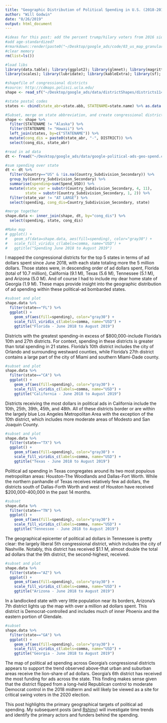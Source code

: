 ```yaml
---
title: "Geographic Distribution of Political Spending in U.S. (2018-2019) Cont'd"
author: "Will Godwin"
date: "8/26/2019"
output: html_document
---
```


```r
#ideas for this post: add the percent trump/hilary voters from 2016 side by side...
#add age-standardized?
#rmarkdown::render(paste0("~/Desktop/google_ads/code/03_us_map_granular.Rmd"))
#clear memory
rm(list=ls())

#load libs
library(data.table); library(ggplot2); library(glmnet); library(magrittr); library(tidyverse); 
library(scales); library(lubridate); library(kableExtra); library(sf); library(rgdal); library(rgeos)
```

```r
#shapefile of congressional districts
#source: http://cdmaps.polisci.ucla.edu/
shape <- read_sf("~/Desktop/google_ads/data/districtShapes/districts114.shp")

#state postal codes
states <- cbind(state_abr=state.abb, STATENAME=state.name) %>% as.data.frame()

#Subset, merge on state abbreviation, and create congressional district variable for ad data linkage
shape <- shape %>%
  filter(STATENAME != "Alaska") %>%
  filter(STATENAME != "Hawaii") %>%
  left_join(states, by=c("STATENAME")) %>%
  mutate(cong_dis = paste0(state_abr, "-", DISTRICT)) %>%
  select(cong_dis, state_abr)

#read in ad data
dt <- fread("~/Desktop/google_ads/data/google-political-ads-geo-spend.csv")

#sum spending over state
dt <- dt %>%
  filter(Country=="US" & !is.na(Country_Subdivision_Secondary)) %>%
  group_by(Country_Subdivision_Secondary) %>%
  summarise(spending=sum(Spend_USD)) %>%
  mutate(state_var = substr(Country_Subdivision_Secondary, 4, 11), 
         state = substr(Country_Subdivision_Secondary, 1, 2)) %>%
  filter(state_var != "AT LARGE") %>%
  select(spending, cong_dis=Country_Subdivision_Secondary, state)

#merge together
shape.data <- inner_join(shape, dt, by="cong_dis") %>%
  select(spending, state, cong_dis)
```

```r
#Make map
# ggplot() + 
#   geom_sf(data=shape.data, aes(fill=spending), color="gray30") +
#   scale_fill_viridis_c(labels=comma, name="USD") +
#   ggtitle("Spending June 2018 to August 2019")
```

I mapped the congressional districts for the top 5 states in terms of ad dollars spent since June 2018, with each state totaling more the 5 million dollars. Those states were, in descending order of ad dollars spent, Florida (total of 10.7 million), California (9.1 M), Texas (5.6 M), Tennessee (5.1 M), and Arizona (5.0 M). And of course I had to include my dear home state of Georgia (1.9 M). These maps provide insight into the geographic distribution of ad spending within these political-ad bombarded states.


```r
#subset and plot
shape.data %>%
  filter(state=="FL") %>%
  ggplot() + 
    geom_sf(aes(fill=spending), color="gray30") +
    scale_fill_viridis_c(labels=comma, name="USD") +
    ggtitle("Florida - June 2018 to August 2019")
```
Districts with the greatest spending-in excess of $800,000-include Florida's 10th and 27th districts. For context, spending in these districts is greater than total spending in 21 states. Florida's 10th district includes the city of Orlando and surrounding westward counties, while Florida's 27th district contains a large part of the city of Miami and southern Miami-Dade county.

```r
#subset and plot
shape.data %>%
  filter(state=="CA") %>%
  ggplot() + 
    geom_sf(aes(fill=spending), color="gray30") +
    scale_fill_viridis_c(labels=comma, name="USD") +
    ggtitle("California - June 2018 to August 2019")
```

Districts receiving the most dollars in political ads in California include the 10th, 25th, 39th, 45th, and 48th. All of these districts border or are within the largely blue Los Angeles Metropolitan Area with the exception of the 10th district, which includes more moderate areas of Modesto and San Joaquin County.

```r
#subset and plot
shape.data %>%
  filter(state=="TX") %>%
  ggplot() + 
    geom_sf(aes(fill=spending), color="gray30") +
    scale_fill_viridis_c(labels=comma, name="USD") +
    ggtitle("Texas - June 2018 to August 2019")
```
Political ad spending in Texas congregates around its two most populous metropolitan areas: Houston-The Woodlands and Dallas-Fort Worth. While the northern panhandle of Texas receives relatively few ad dollars, the districts south of Dallas-Forth Worth and west of Houston have received $200,000-400,000 in the past 14 months.
```r
#subset
shape.data %>%
  filter(state=="TN") %>%
  ggplot() + 
    geom_sf(aes(fill=spending), color="gray30") +
    scale_fill_viridis_c(labels=comma, name="USD") +
    ggtitle("Tennessee - June 2018 to August 2019")
```

The geographical epicenter of political ad dollars in Tennessee is pretty clear: the largely liberal 5th congressional district, which includes the city of Nashville. Notably, this district has received $1.1 M, almost double the total ad dollars that the 9th district, the second-highest, received.

```r
#subset and plot
shape.data %>%
  filter(state=="AZ") %>%
  ggplot() + 
    geom_sf(aes(fill=spending), color="gray30") +
    scale_fill_viridis_c(labels=comma, name="USD") +
    ggtitle("Arizona - June 2018 to August 2019")
```
In a landlocked state with very little population near its borders, Arizona's 7th district lights up the map with over a million ad dollars spent. This district is Democrat-controlled and includes much of inner Phoenix and the eastern portion of Glendale.
```r
#subset
shape.data %>%
  filter(state=="GA") %>%
  ggplot() + 
    geom_sf(aes(fill=spending), color="gray30") +
    scale_fill_viridis_c(labels=comma, name="USD") +
    ggtitle("Georgia - June 2018 to August 2019")
```
The map of political ad spending across Georgia's congressional districts appears to support the trend observed above-that urban and suburban areas receive the lion-share of ad dollars. Georgia's 6th district has received the most funding for ads across the state. This finding makes sense given that the district flipped from a long-held Republican control to moderate Democrat control in the 2018 midterm and will likely be viewed as a site for critical swing voters in the 2020 election.


This post highlights the primary geographical targets of political ad spending. My subsequent posts (and [Rshiny](https://wgodwin28.shinyapps.io/shiny)) will investigate time trends and identify the primary actors and funders behind the spending.